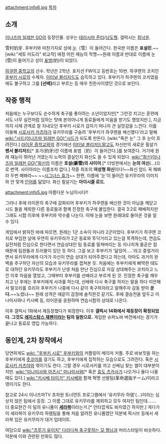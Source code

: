 attachment:info6.jpg
[[목차]]

== 소개 ==
[[이나즈마 일레븐 GO]]의 등장인물. 성우는 [[테라시마 준타]]/[[남도형]]. 갤럭시는 [[최낙윤]].

雪村豹牙. 후부키와 마찬가지로 성에 [[눈]]〔雪〕이 들어간다. 한국판 이름은 '''표설민'''.~~[wiki:"세토 미도리" 비교적] 애정 어린 재능의 작명~~원래 이름과 반대로 이름에 눈(雪)이 들어가고 성이 [[표범]](豹)이 되었다.

[[하쿠렌 중학교]]의 선수. 학년은 2학년. 포지션 FW이고 등번호는 10번. 하쿠렌의 코치인 [[후부키 시로]]의 수제자. [[이터널 블리자드]]도 습득하고 있다. 후부키가 하쿠렌의 코치였음에도 불구하고 그를 '''[선배]'''라고 부르는 등 매우 친한사이였던 것으로 보인다.

== 작중 행적 ==
처음에는 누구보다도 순수하게 축구를 좋아하는 소년이었지만[* 그런것 치고는 훈련에서도 너무 실전처럼 임하는 탓에 본의아니게 동료들에게 미움을 받기도 했었지만.], 지금까지 사제 관계로 잘 지내오던 후부키 시로가 갑자기 떠나자 큰 실망감을 느낀다. 이를 이용해 [[시로사키 카츠야]]가 유키무라를 구슬려 '후부키가 하쿠렌을 배신했다'라고 말해 [[wiki:"시드(이나즈마 일레븐 GO)"시드]]가 되도록 만든다. [wiki:"죽은 눈" 그 후 눈이 흐려진다.]
[[라이몬 중학교]]와의 경기에선 [[이터널 블리저드]]말고도 자신만의 새로운 필살기 '''팬서 블리저드'''[* 효가(豹牙)란 이름에 표범〔豹〕이 들어간다.]를 보여준다. 거기에 원래 재능이 뛰어난 거였는지 노력의 결실인지 화신도 쓸 수 있게 되었다. [[wiki:"화신(이나즈마 일레븐 GO)"화신]]의 이름은 '''호설(豪雪)의 사이아'''.[* 더빙판에서는 '''눈의 여신'''(…)으로 번역. 사이아라는 이름조차 없다.] 작중 최초의 '''여성형 화신'''이다!~~화신 암드 꼭 해봐라 두번 해봐라~~ ~~[[시그너스 효가]]~~ 한편, 이름에 '눈'이 들어간 유키무라의 이미지와 안 맞게 [[인어]]를 닮았다. 화신 필살기는 '''아이시클 로드'''.

attachment:info5.jpg 
아름다운 누님이시다!!

그러나 후에 라이몬의 축구에 감화되어 후부키가 하쿠렌을 배신한 것이 아님을 깨닫고 시드 둘을 제외한 다른 동료들과 함께 진정한 축구에 몰입한다. 결국 3:2로 패배하지만 그래도 시합 이후에 후부키와 악수를 나눈다. 이때 눈을 보면 원래대로 돌아온 것을 알 수 있다.

게임에서 밝혀진 바에 따르면, 원래는 1군 소속이 아니라 2군이었다. 후부키가 하쿠렌 코치로 부임한 날에 우연히 유키무라가 2군 동료와 투닥거리고 있는걸 목격하는데, 연습도 실전처럼  진심으로 한다면서 연습상대인 팀 동료를 밀쳐버리는 등 지나치게 올곧은 점 때문에 팀원들과 트러블이 있던 듯 하다. 그걸 보고 후부키가 '닮았어…..'라고 중얼거리면서 유키무라에게 다가가 자신이 연습 상대가 되어주겠다고 하는데, 아마도 과거의 완벽을 추구하던 자신의 모습과 유키무라를 겹쳐본 듯. 처음에는 후부키에게 삐딱한 태도로 대하던 유키무라도 후부키가 난생 처음 만난 진심으로 자길 상대해주는 코치라고 느낀 이후 마음을 열었고, 그때부터 후부키를 선배라고 부르게 된 것. 진정한 축구를 깨우치고 난 후에는 후부키에게 사과를 하는데, 선배와 다시 축구를 하자는 말을 하다 미안해서 말꼬리를 흐리자 후부키가 나중에 다시 같이 축구하자라고 말해주자 감동 받아  '''운다.'''~~노렸냐~~ 원래 성격은 애같이 감정에 솔직한것 같기도. 후에 결승전을 앞두고 미나미사와나 키시베 등, 라이몬을 응원하며 연습시합의 상대로 나온다.

이후 갤럭시 1화에서 재등장했다가 퇴장한다. 이후 '''갤럭시 14화에서 재등장이 확정되었다. 그것도 [[레지스탕스 재팬]]이라는 팀의 일원으로.''' 게임판 슈퍼노바 버전에서는 경기가 끝나고 동료로 영입 가능하다.

== 동인계, 2차 창작에서 ==
당연하게도 [[wiki: "후부키 시로" 후부키]]와의 커플링이 메이저 커플. 주로 바보짓을 하는 후부키에게 [[츳코미]]를 걸기도 하고, 후부키에게 집착하는 모습으로도 그려진다. 혹은 [[시로사키 카츠야]]와 엮이기도 한다. 그럴 경우 시로사키를 까고 선배님 찾는 썰이 대부분이지만. [[wiki:"미나미사와 아츠시" 미나미사와]][* 혹은 [[효도 츠카사]]가 나오거나 둘다 나올때도 있다.] [[wiki:"키시베 타이가" 키시베]]와 함께 혁명 선발팀(革命選抜チーム)이라고 엮이기도 한다.

참고로 24시 이나즈마TV 초차원 토너먼트 프로그램에서 '유키무라 하렘'(…)이라는 심상치 않은 팀에서 등장. 그 이름 그대로 유키무라를 제외하고 모두 여자인 팀인데……. 더 중요한건 이 팀의 유니폼이 '''[[세라복]]'''이라는거.[* 안타깝게도 바지였긴 하지만.] 게다가 이 세라복이 유키무라 하렘팀을 통해 처음 알려진 유니폼였던 덕분에 픽시브 등에서 세라복 입은 유키무라가 대거 업데이트.

여담으로 [[wiki:"츠루기 유이치" 다리다쳐 축구못하는 모 형님]]과 머리스타일이 비슷하다. 덕분에 이와 관련된 만화도 많다.
